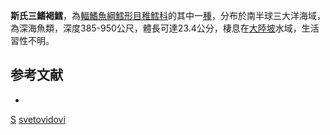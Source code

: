 {{Speciesbox
| taxon = Tripterophycis svetovidovi
| binomial_authority = [[Sazonov|Sazonov]] & [[Shcherbachev|Shcherbachev]], 1986
| status = NE
| status_system = iucn3.1
| trend = unknow
}}
'''斯氏三鰭褐鱈'''，為[[輻鰭魚綱|輻鰭魚綱]][[鱈形目|鱈形目]][[稚鱈科|稚鱈科]]的其中一[[種|種]]，分布於南半球三大洋海域，為深海魚類，深度385-950公尺，體長可達23.4公分，棲息在[[大陸坡|大陸坡]]水域，生活習性不明。

==参考文献==
*{{FishBase_species|genus=Tripterophycis|species=svetovidovi|year=2016|month=2}}

{{鱈形目小作品}}
{{Taxonbar}}
[[Category:1986年描述的鱼类|S]]
[[Category:三鰭褐鱈屬|svetovidovi]]